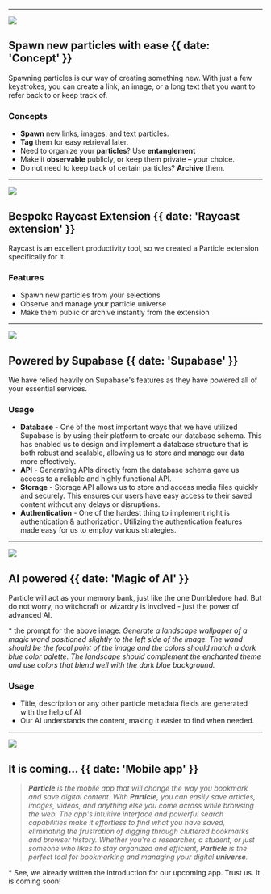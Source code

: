
---

![](@/images/cmdk.jpg)

## Spawn new particles with ease {{ date: 'Concept' }}

Spawning particles is our way of creating something new. With just a few keystrokes, you can create a link, an image, or a long text that you want to refer back to or keep track of.

### <SparkleIcon /> Concepts

- **Spawn** new links, images, and text particles.
- **Tag** them for easy retrieval later.
- Need to organize your **particles**? Use **entanglement**
- Make it **observable** publicly, or keep them private – your choice.
- Do not need to keep track of certain particles? **Archive** them.

---

![](@/images/raycast.png)

## Bespoke Raycast Extension {{ date: 'Raycast extension' }}

Raycast is an excellent productivity tool, so we created a Particle extension specifically for it.

### <SparkleIcon /> Features

- Spawn new particles from your selections
- Observe and manage your particle universe
- Make them public or archive instantly from the extension

---

![](@/images/supabase.jpeg)

## Powered by Supabase {{ date: 'Supabase' }}

We have relied heavily on Supabase's features as they have powered all of your essential services.

### <SparkleIcon /> Usage

- **Database** - One of the most important ways that we have utilized Supabase is by using their platform to create our database schema. This has enabled us to design and implement a database structure that is both robust and scalable, allowing us to store and manage our data more effectively.
- **API** - Generating APIs directly from the database schema gave us access to a reliable and highly functional API.
- **Storage** - Storage API allows us to store and access media files quickly and securely. This ensures our users have easy access to their saved content without any delays or disruptions.
- **Authentication** - One of the hardest thing to implement right is authentication & authorization. Utilizing the authentication features made easy for us to employ various strategies.

---

![](@/images/wand.png)

## AI powered {{ date: 'Magic of AI' }}

Particle will act as your memory bank, just like the one Dumbledore had. But do not worry, no witchcraft or wizardry is involved - just the power of advanced AI.

\* the prompt for the above image: _Generate a landscape wallpaper of a magic wand positioned slightly to the left side of the image. The wand should be the focal point of the image and the colors should match a dark blue color palette. The landscape should complement the enchanted theme and use colors that blend well with the dark blue background._

### <SparkleIcon /> Usage

- Title, description or any other particle metadata fields are generated with the help of AI
- Our AI understands the content, making it easier to find when needed.

---

![](@/images/app.png)

## It is coming... {{  date: 'Mobile app' }}

> _**Particle** is the mobile app that will change the way you bookmark and save digital content. With **Particle**, you can easily save articles, images, videos, and anything else you come across while browsing the web. The app's intuitive interface and powerful search capabilities make it effortless to find what you have saved, eliminating the frustration of digging through cluttered bookmarks and browser history. Whether you're a researcher, a student, or just someone who likes to stay organized and efficient, **Particle** is the perfect tool for bookmarking and managing your digital **universe**._

\* See, we already written the introduction for our upcoming app. Trust us. It is coming soon!
